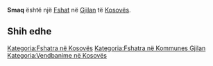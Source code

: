 {{Fshat në Kosovës
 | Emri                = Smaq
| sqi_N_name = Smaq
| sqi_N_FULL_NAME_RO = Smaq
| sqi_N_FULL_NAME_ND_RO = Smaq
| sqi_N_SORT_NAME_RG = SMAQ
| sqi_N_FULL_NAME_RG = Smaq
| sqi_N_FULL_NAME_ND_RG = Smaq
| sqi_V_name = Smaçë
| sqi_V_FULL_NAME_RO = Smaçë
| sqi_V_FULL_NAME_ND_RO = Smace
| sqi_V_SORT_NAME_RG = SMACE
| sqi_V_FULL_NAME_RG = Smaçë
| sqi_V_FULL_NAME_ND_RG = Smace
| srp_N_name = Smać
| srp_N_FULL_NAME_RO = Smać
| srp_N_FULL_NAME_ND_RO = Smac
| srp_N_SORT_NAME_RG = SMAC
| srp_N_FULL_NAME_RG = Smać
| srp_N_FULL_NAME_ND_RG = Smac
| srp_NS_name = Смаћ
| srp_NS_FULL_NAME_RO = Смаћ
| srp_NS_FULL_NAME_ND_RO = Смаћ
| srp_NS_SORT_NAME_RG = СМАЋ
| srp_NS_FULL_NAME_RG = Смаћ
| srp_NS_FULL_NAME_ND_RG = Смаћ

 | Emri (Rasa dhanore) = 
 | Figura              = 
 | Shteti              = Kosovo
 | Komuna              = Gjilan
 | Kodi postar         = 
 | Sipërfaqja          = 

 | Popullsia           = 

 | Regj. i popullsisë  = 
 | Dend. e popullsisë  = 
 | Faqja zyrtare       = 
 <!--- Koordinatat ----> 
 | Gjerësia            = 42.335833
 | Gjatësia            = 20.504722
 | Lartësia            = 
}}
'''Smaq''' është një [[Fshat]] në [[Gjilan]] të [[Kosovës]].

<!-- == Gjeografia == -->
<!-- == Historia == -->
<!-- == Demografia == -->
== Shih edhe ==
{{Komuna Gjilan}}
{{Kosovo-Administrata-Cung}}

[[Kategoria:Fshatra në Kosovës]]
[[Kategoria:Fshatra në Kommunes Gjilan]]
[[Kategoria:Vendbanime në Kosovës]]